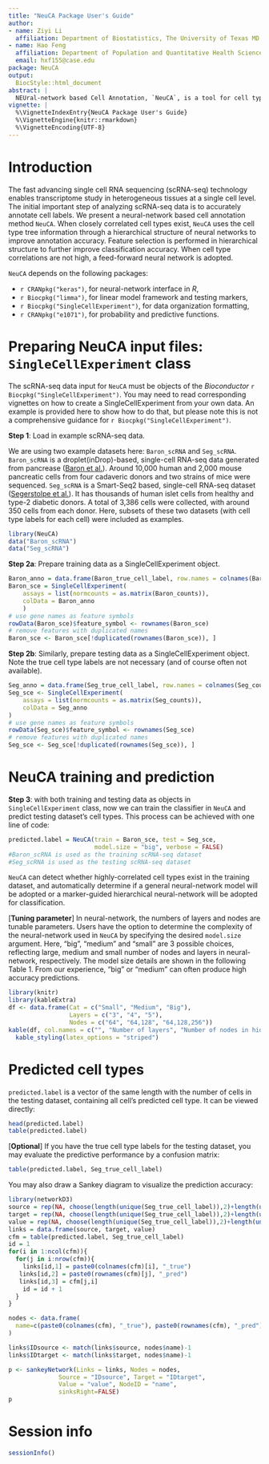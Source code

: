 ```yaml
---
title: "NeuCA Package User's Guide"
author:
- name: Ziyi Li
  affiliation: Department of Biostatistics, The University of Texas MD Anderson Cancer Center
- name: Hao Feng
  affiliation: Department of Population and Quantitative Health Sciences, Case Western Reserve University
  email: hxf155@case.edu
package: NeuCA
output:
  BiocStyle::html_document
abstract: |
  NEUral-network based Cell Annotation, `NeuCA`, is a tool for cell type annotation using single-cell RNA-seq data. It is a supervised cell label assignment method that uses existing scRNA-seq data with known labels to train a neural network-based classifier, and then predict cell labels in single-cell RNA-seq data of interest.
vignette: |
  %\VignetteIndexEntry{NeuCA Package User's Guide}
  %\VignetteEngine{knitr::rmarkdown}
  %\VignetteEncoding{UTF-8}
---
```


# Introduction
The fast advancing single cell RNA sequencing (scRNA-seq) technology enables transcriptome study in heterogeneous tissues at a single cell level. The initial important step of analyzing scRNA-seq data is to accurately annotate cell labels. We present a neural-network based cell annotation method `NeuCA`. 
When closely correlated cell types exist, `NeuCA` uses the cell type tree information through a hierarchical structure of neural networks to improve annotation accuracy. Feature selection is performed in hierarchical structure to further improve classification accuracy. When cell type correlations are not high, a feed-forward neural network is adopted.

`NeuCA` depends on the following packages:

* `r CRANpkg("keras")`, for neural-network interface in _R_,
* `r Biocpkg("limma")`, for linear model framework and testing markers,
* `r Biocpkg("SingleCellExperiment")`, for data organization formatting,
* `r CRANpkg("e1071")`, for probability and predictive functions.


# Preparing NeuCA input files: `SingleCellExperiment` class
The scRNA-seq data input for `NeuCA` must be objects of the _Bioconductor_ `r Biocpkg("SingleCellExperiment")`. You may need to read corresponding vignettes on how to create a SingleCellExperiment from your own data. An example is provided here to show how to do that, but please note this is not a comprehensive guidance for `r Biocpkg("SingleCellExperiment")`.


**Step 1**: Load in example scRNA-seq data.

We are using two example datasets here: `Baron_scRNA` and `Seg_scRNA`. `Baron_scRNA` is a droplet(inDrop)-based, single-cell RNA-seq data generated from pancrease ([Baron et al.](https://doi.org/10.1016/j.cels.2016.08.011)). Around 10,000 human and 2,000 mouse pancreatic cells from four cadaveric donors and two strains of mice were sequenced. `Seg_scRNA` is a Smart-Seq2 based, single-cell RNA-seq dataset ([Segerstolpe et al.](https://doi.org/10.1016/j.cmet.2016.08.020)). It has thousands of human islet cells from healthy and type-2 diabetic donors. A total of 3,386 cells were collected, with around 350 cells from each donor. Here, subsets of these two datasets (with cell type labels for each cell) were included as examples.
```r
library(NeuCA)
data("Baron_scRNA")
data("Seg_scRNA")
```

**Step 2a**: Prepare training data as a SingleCellExperiment object. 
```r
Baron_anno = data.frame(Baron_true_cell_label, row.names = colnames(Baron_counts))
Baron_sce = SingleCellExperiment(
    assays = list(normcounts = as.matrix(Baron_counts)),
    colData = Baron_anno
    )
# use gene names as feature symbols
rowData(Baron_sce)$feature_symbol <- rownames(Baron_sce)
# remove features with duplicated names
Baron_sce <- Baron_sce[!duplicated(rownames(Baron_sce)), ]
```


**Step 2b**: Similarly, prepare testing data as a SingleCellExperiment object. Note the true cell type labels are not necessary (and of course often not available). 
```r
Seg_anno = data.frame(Seg_true_cell_label, row.names = colnames(Seg_counts))
Seg_sce <- SingleCellExperiment(
    assays = list(normcounts = as.matrix(Seg_counts)),
    colData = Seg_anno
)
# use gene names as feature symbols
rowData(Seg_sce)$feature_symbol <- rownames(Seg_sce)
# remove features with duplicated names
Seg_sce <- Seg_sce[!duplicated(rownames(Seg_sce)), ]
```

# NeuCA training and prediction
**Step 3**: with both training and testing data as objects in `SingleCellExperiment` class, now we can train the classifier in `NeuCA` and predict testing dataset's cell types. This process can be achieved with one line of code: 

```r
predicted.label = NeuCA(train = Baron_sce, test = Seg_sce, 
                        model.size = "big", verbose = FALSE)
#Baron_scRNA is used as the training scRNA-seq dataset
#Seg_scRNA is used as the testing scRNA-seq dataset
```

`NeuCA` can detect whether highly-correlated cell types exist in the training dataset, and automatically determine if a general neural-network model will be adopted or a marker-guided hierarchical neural-network will be adopted for classification. 

[**Tuning parameter**] In neural-network, the numbers of layers and nodes are tunable parameters. Users have the option to determine the complexity of the neural-network used in `NeuCA` by specifying the desired `model.size` argument. Here, "big", "medium" and "small" are 3 possible choices, reflecting large, medium and small number of nodes and layers in neural-network, respectively. The model size details are shown in the following Table 1. From our experience, "big" or "medium" can often produce 
high accuracy predictions.

```r
library(knitr)
library(kableExtra)
df <- data.frame(Cat = c("Small", "Medium", "Big"), 
                 Layers = c("3", "4", "5"), 
                 Nodes = c("64", "64,128", "64,128,256"))
kable(df, col.names = c("", "Number of layers", "Number of nodes in hidden layers"), escape = F, caption = "Tuning model sizes in the neural-network classifier training.") %>%
  kable_styling(latex_options = "striped")
```



# Predicted cell types
`predicted.label` is a vector of the same length with the number of cells in the testing dataset, containing all cell's predicted cell type. It can be viewed directly: 

```r
head(predicted.label)
table(predicted.label)
```
[**Optional**] If you have the true cell type labels for the testing dataset, you may evaluate the predictive performance by a confusion matrix: 
```r
table(predicted.label, Seg_true_cell_label)
```
You may also draw a Sankey diagram to visualize the prediction accuracy: 

```r
library(networkD3)
source = rep(NA, choose(length(unique(Seg_true_cell_label)),2)+length(unique(Seg_true_cell_label)))
target = rep(NA, choose(length(unique(Seg_true_cell_label)),2)+length(unique(Seg_true_cell_label)))
value = rep(NA, choose(length(unique(Seg_true_cell_label)),2)+length(unique(Seg_true_cell_label)))
links = data.frame(source, target, value)
cfm = table(predicted.label, Seg_true_cell_label)
id = 1
for(i in 1:ncol(cfm)){
  for(j in i:nrow(cfm)){
    links[id,1] = paste0(colnames(cfm)[i], "_true")
   links[id,2] = paste0(rownames(cfm)[j], "_pred")
   links[id,3] = cfm[j,i]
    id = id + 1
  }
}

nodes <- data.frame(
  name=c(paste0(colnames(cfm), "_true"), paste0(rownames(cfm), "_pred"))
)

links$IDsource <- match(links$source, nodes$name)-1 
links$IDtarget <- match(links$target, nodes$name)-1

p <- sankeyNetwork(Links = links, Nodes = nodes,
              Source = "IDsource", Target = "IDtarget",
              Value = "value", NodeID = "name", 
              sinksRight=FALSE)
p
```




# Session info {.unnumbered}

```r
sessionInfo()
```
